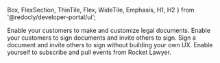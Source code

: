   Box,
  FlexSection,
  ThinTile,
  Flex,
  WideTile,
  Emphasis,
  H1,
  H2
} from '@redocly/developer-portal/ui';



<Box my={55}>
  <FlexSection justifyContent="space-around" flexWrap="wrap">
  <ThinTile to="../openapi/documentation.page.yaml" icon={rocketDoc} header="RocketDoument API">
       Enable your customers to make and customize legal documents.
    </ThinTile>
    <ThinTile to="../openapi/sign.page.yaml" icon={rocketSign} header="RocketSign and Binders API">
      Enable your customers to sign documents and invite others to sign.
    </ThinTile>
    <ThinTile to="../openapi/authentication.page.yaml" icon={authentication} header="Authentication API">
      Sign a document and invite others to sign without building your own UX.
    </ThinTile>
    <ThinTile to="../openapi/observability.page.yaml" icon={observability} header="Observability API">
     Enable yourself to subscribe and pull events from Rocket Lawyer.
    </ThinTile>
  </FlexSection>
</Box>


